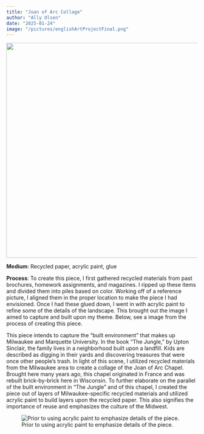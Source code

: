 ```yaml
---
title: "Joan of Arc Collage"
author: "Ally Olsen"
date: "2025-01-24"
image: "/pictures/englishArtProjectFinal.png"
---
```


![](/pictures/englishArtProjectFinal.png){width="565"}

**Medium**: Recycled paper, acrylic paint, glue

**Process**: To create this piece, I first gathered recycled materials from past brochures, homework assignments, and magazines. I ripped up these items and divided them into piles based on color. Working off of a reference picture, I aligned them in the proper location to make the piece I had envisioned. Once I had these glued down, I went in with acrylic paint to refine some of the details of the landscape. This brought out the image I aimed to capture and built upon my theme. Below, see a image from the process of creating this piece.

This piece intends to capture the "built environment" that makes up Milwaukee and Marquette University. In the book "The Jungle," by Upton Sinclair, the family lives in a neighborhood built upon a landfill. Kids are described as digging in their yards and discovering treasures that were once other people's trash. In light of this scene, I utilized recycled materials from the Milwaukee area to create a collage of the Joan of Arc Chapel. Brought here many years ago, this chapel originated in France and was rebuilt brick-by-brick here in Wisconsin. To further elaborate on the parallel of the built environment in "The Jungle" and of this chapel, I created the piece out of layers of Milwaukee-specific recycled materials and utilized acrylic paint to build layers upon the recycled paper. This also signifies the importance of reuse and emphasizes the culture of the Midwest.

![Prior to using acrylic paint to emphasize details of the piece.](/pictures/englishArtProjectProcess.jpg)
